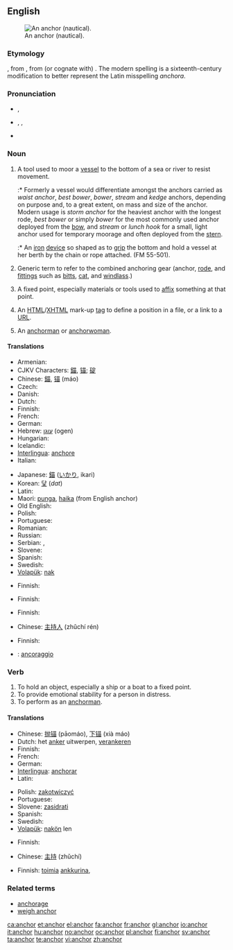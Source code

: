 ==English==
{{wikipedia|dab=anchor}}
[[Image:Kotwica SS Poznań.JPG|thumb|right|An anchor  (nautical).]]

===Etymology===
{{etyl|ang|en}} {{term|ancor||lang=en}}, from {{etyl|la|en}} {{term|ancora||lang=la}}, from (or cognate with) {{etyl|grc}} '''{{polytonic|[[ἄγκυρα]]}}'''.  The modern spelling is a sixteenth-century modification to better represent the Latin misspelling ''anchora''.

===Pronunciation===
* {{a|UK}} {{IPA|/ˈæŋkə/}}, {{SAMPA|/"{Nk3`/}}
* {{a|US}} {{enPR|ăngʹkər}}, {{IPA|/ˈæŋkɚ/}}, {{SAMPA|/"{Nk@`/}}
* {{audio|en-us-anchor.ogg|Audio (US)}}
*: {{rhymes|æŋkə(r)}}

===Noun===
{{en-noun}}

# {{nautical}} A tool used to moor a [[vessel]] to the bottom of a sea or river to resist movement.
#:* Formerly a vessel would differentiate amongst the anchors carried as ''waist anchor'', ''best bower'', ''bower'', ''stream'' and ''kedge'' anchors, depending on purpose and, to a great extent, on mass and size of the anchor. Modern usage is ''storm anchor'' for the heaviest anchor with the longest rode, ''best bower'' or simply ''bower'' for the most commonly used anchor deployed from the [[bow]], and ''stream'' or ''lunch hook'' for a small, light anchor used for temporary moorage and often deployed from the [[stern]].
#:* {{nautical}} An [[iron]] [[device]] so shaped as to [[grip]] the bottom and hold a vessel at her berth by the chain or rope attached. (FM 55-501).
# {{nautical}} Generic term to refer to the combined anchoring gear (anchor, [[rode]], and [[fittings]] such as [[bitts]], [[cat]], and [[windlass]].)
# A fixed point, especially materials or tools used to [[affix]] something at that point.
# {{internet}} An [[HTML]]/[[XHTML]] mark-up [[tag]] to define a position in a file, or a link to a [[URL]].
# {{television}} An [[anchorman]] or [[anchorwoman]].

====Translations====
{{trans-top|tool to hook a vessel into sea bottom}}
* Armenian: {{t|hy|խարիսխ|sc=Armn|tr=xarisx}}
* CJKV Characters: [[錨]], [[锚]]; [[碇]]
* Chinese: [[錨]], [[锚]] (máo)
* Czech: {{t-|cs|kotva|f}}
* Danish: {{t+|da|anker}}
* Dutch: {{t+|nl|anker|n}}
* Finnish: {{t+|fi|ankkuri}}
* French: {{t+|fr|ancre|f}}
* German: {{t+|de|Anker|m}}
* Hebrew: [[עוגן]] (ogen) {{m}}
* Hungarian: {{t+|hu|horgony}}
* Icelandic: {{t+|is|akkeri|n}}
* [[Interlingua]]: [[anchore]]
* Italian: {{t+|it|ancora|f}}
{{trans-mid}}
* Japanese: [[錨]] ([[いかり]], ikari)
* Korean: [[닻]] (''dat'')
* Latin: {{t+|la|ancora|f}}
* Maori: [[punga]], [[haika]] (from English anchor)
* Old English: {{t-|ang|ancor|m|xs=Old English}}
* Polish: {{t+|pl|kotwica|f}}
* Portuguese: {{t+|pt|escora|f}}
* Romanian: {{t-|ro|ancora|f}}
* Russian: {{t|ru|якорь|tr=jákor’|m}}
* Serbian: {{t-|sr|kotva|f}}, {{t-|sr|sidro|n}}
* Slovene: {{t+|sl|sidro|n}}
* Spanish: {{t-|es|ancla|f}}
* Swedish: {{t+|sv|ankare}}
* [[Volapük]]: [[nak]]
{{trans-bottom}}

{{trans-top|anchoring gear as a whole}}
* Finnish: {{t-|fi|ankkurivarustus}}
{{trans-mid}}
{{trans-bottom}}

{{trans-top|tools to affix something at a fixed point}}
* Finnish: {{t+|fi|ankkuri}}
{{trans-mid}}
{{trans-bottom}}

{{trans-top|HTML tag or link}}
* Finnish: {{t+|fi|linkki}}
{{trans-mid}}
{{trans-bottom}}

{{trans-top|TV anchorman}}
* Chinese: [[主持人]] (zhǔchí rén)
{{trans-mid}}
* Finnish: {{t+|fi|ankkuri}}
{{trans-bottom}}

{{checktrans-top}}
* {{ttbc|Italian}}: [[ancoraggio]] {{m}}
{{trans-bottom}}

===Verb===
{{en-verb}}

# To hold an object, especially a ship or a boat to a fixed point.
# To provide emotional stability for a person in distress.
# To perform as an [[anchorman]].

====Translations====
{{trans-top|to hold an object to a fixed point}}
* Chinese: [[抛锚]] (pāomáo), [[下锚]] (xià máo)
* Dutch: het [[anker]] uitwerpen, [[verankeren]]
* Finnish: {{t-|fi|ankkuroida}}
* French: {{t+|fr|ancrer}}
* German: {{t-|de|ankern}}
* [[Interlingua]]: [[anchorar]]
* Latin: {{t+|la|sto}}
{{trans-mid}}
* Polish: [[zakotwiczyć]]
* Portuguese: {{t+|pt|escorar}}
* Slovene: [[zasidrati]]
* Spanish: {{t-|es|anclar}}
* Swedish: {{t+|sv|ankra}}
* [[Volapük]]: [[nakön]] len
{{trans-bottom}}

{{trans-top|to provide emotional stability}}
* Finnish: {{t+|fi|tukea}}
{{trans-mid}}
{{trans-bottom}}

{{trans-top|to perform as a TV anchorman}}
* Chinese: [[主持]] (zhǔchí)
{{trans-mid}}
* Finnish: [[toimia]] [[ankkuri|ankkurina]], {{t+|fi|juontaa}}
{{trans-bottom}}

===Related terms===
* [[anchorage]]
* [[weigh anchor]]

[[ca:anchor]]
[[et:anchor]]
[[el:anchor]]
[[fa:anchor]]
[[fr:anchor]]
[[gl:anchor]]
[[io:anchor]]
[[it:anchor]]
[[hu:anchor]]
[[no:anchor]]
[[oc:anchor]]
[[pl:anchor]]
[[fi:anchor]]
[[sv:anchor]]
[[ta:anchor]]
[[te:anchor]]
[[vi:anchor]]
[[zh:anchor]]